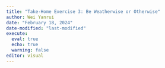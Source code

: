 ```yaml
---
title: "Take-Home Exercise 3: Be Weatherwise or Otherwise"
author: Wei Yanrui
date: "February 18, 2024"
date-modified: "last-modified"
execute: 
  eval: true
  echo: true
  warning: false
editor: visual
---
```

